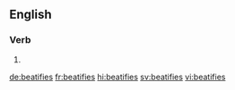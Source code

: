 ==English==

===Verb===
{{head|en|verb form}}

# {{en-third-person singular of|beatify}}

[[de:beatifies]]
[[fr:beatifies]]
[[hi:beatifies]]
[[sv:beatifies]]
[[vi:beatifies]]